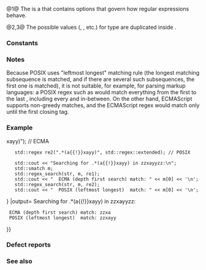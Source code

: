 {{cpp/title|n=regex_constants::|syntax_option_type}}
{{cpp/regex/navbar}}

{{dcl begin}}
{{dcl header|regex}}
{{dcl|num=1|since=c++11|1=
using syntax_option_type = /* implementation-defined */;
}}
{{dcl|num=2|since=c++11|notes={{mark|inline since C++17}}|1=
constexpr syntax_option_type icase      = /* unspecified */;
constexpr syntax_option_type nosubs     = /* unspecified */;
constexpr syntax_option_type optimize   = /* unspecified */;
constexpr syntax_option_type collate    = /* unspecified */;
constexpr syntax_option_type ECMAScript = /* unspecified */;
constexpr syntax_option_type basic      = /* unspecified */;
constexpr syntax_option_type extended   = /* unspecified */;
constexpr syntax_option_type awk        = /* unspecified */;
constexpr syntax_option_type grep       = /* unspecified */;
constexpr syntax_option_type egrep      = /* unspecified */;
}}
{{dcl|num=3|since=c++17|1=
inline constexpr syntax_option_type multiline = /* unspecified */;
}}
{{dcl end}}

@1@ The {{tt|syntax_option_type}} is a {{named req|BitmaskType}} that contains options that govern how regular expressions behave.

@2,3@ The possible values ({{tt|icase}}, {{tt|optimize}}, etc.) for type {{v|1}} are duplicated inside {{ltt|cpp/regex/basic_regex/constants|std::basic_regex}}.

===Constants===
{{cpp/regex/syntax option type consts}}

===Notes===
Because POSIX uses "leftmost longest" matching rule (the longest matching subsequence is matched, and if there are several such subsequences, the first one is matched), it is not suitable, for example, for parsing markup languages: a POSIX regex such as {{c|"&lt;tag[^&gt;]*&gt;.*&lt;/tag&gt;"}} would match everything from the first {{c|"&lt;tag"}} to the last {{c|"&lt;/tag&gt;"}}, including every {{c|"&lt;/tag&gt;"}} and {{c|"&lt;tag&gt;"}} in-between. On the other hand, ECMAScript supports non-greedy matches, and the ECMAScript regex {{c|"&lt;tag[^&gt;]*&gt;.*?&lt;/tag&gt;"}} would match only until the first closing tag.

===Example===
{{example
|Illustrates the difference in the matching algorithm between ECMAScript and POSIX regular expressions:
|code=
#include &lt;iostream&gt;
#include &lt;regex&gt;
#include &lt;string&gt;

int main()
{
    std::string str = "zzxayyzz";
    std::regex re1(".*(a{{!}}xayy)"); // ECMA
    std::regex re2(".*(a{{!}}xayy)", std::regex::extended); // POSIX
    
    std::cout &lt;&lt; "Searching for .*(a{{!}}xayy) in zzxayyzz:\n";
    std::smatch m;
    std::regex_search(str, m, re1);
    std::cout &lt;&lt; "  ECMA (depth first search) match: " &lt;&lt; m[0] &lt;&lt; '\n';
    std::regex_search(str, m, re2);
    std::cout &lt;&lt; "  POSIX (leftmost longest)  match: " &lt;&lt; m[0] &lt;&lt; '\n';
}
|output=
Searching for .*(a{{!}}xayy) in zzxayyzz:
  ECMA (depth first search) match: zzxa
  POSIX (leftmost longest)  match: zzxayy
}}

===Defect reports===
{{dr list begin}}
{{dr list item|wg=lwg|dr=2053|std=C++11|before=the constants were declared {{c/core|static}}|after=removed the {{c/core|static}} specifier}}
{{dr list end}}

===See also===
{{dsc begin}}
{{dsc inc|cpp/regex/dsc basic_regex}}
{{dsc end}}

{{langlinks|ar|de|es|fr|it|ja|ko|pt|ru|zh}}